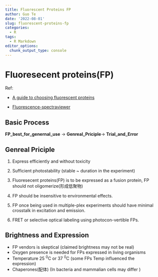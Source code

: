 ```yaml
---
title: Fluorescent Proteins FP
author: Guo Te
date: '2022-08-01'
slug: fluorescent-proteins-fp
categories:
  - R
tags:
  - R Markdown
editor_options: 
  chunk_output_type: console
---
```


# Fluoresecent proteins(FP)

Ref: 

- [A guide to choosing fluorescent proteins](https://pubmed.ncbi.nlm.nih.gov/16299475/)

- [Fluorescence-spectraviewer](https://www.thermofisher.com/order/fluorescence-spectraviewer#!/)

## Basic Process

**FP_best_for_genernal_use** -> **Genreal_Priciple**-> **Trial_and_Error**

## Genreal Priciple

1. Express efficiently and without toxicity

2. Sufficient photostability (stable ~ duration in the experiment)

3. Fluoresecent proteins(FP) is to be expressed as a fusion protein, FP should not oligomerize(形成低聚物)

4. FP should be insensitive to environmental effects.

5. FP once being used in multiple-plex experiments should have minimal crosstalk in  excitation and emission.

6. FRET or selective optical labeling using photocon-vertible FPs.


## Brightness and Expression
- FP vendors is skeptical (claimed brightness may not be real)
- Oxygen presence is needed for  FPs expressed in living organisms
- Temperature 25 ^0^C or 37 ^0^C (some FPs Temp influenced the expression) 
- Chaperones(配体) (In bacteria and mammalian cells may differ )








